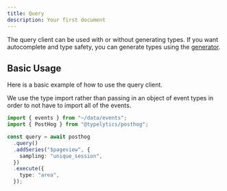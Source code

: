 ```yaml
---
title: Query
description: Your first document
---
```


The query client can be used with or without generating types. If you want autocomplete and type safety, you can generate types using the [generator](./generator).

## Basic Usage

Here is a basic example of how to use the query client.

We use the type import rather than passing in an object of event types in order to not have to import all of the events.

```ts
import { events } from "~/data/events";
import { PostHog } from "@typelytics/posthog";

const query = await posthog
  .query()
  .addSeries("$pageview", {
    sampling: "unique_session",
  })
  .execute({
    type: "area",
  });
```
